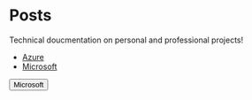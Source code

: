 # Posts
Technical doucmentation on personal and professional projects!

* [Azure](/posts/azure)
* [Microsoft](/posts/microsoft)

<button class="btn btn-gradient btn-accent btn-wide btn-lg">Microsoft</button>